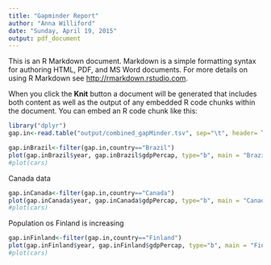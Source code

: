 ```yaml
---
title: "Gapminder Report"
author: "Anna Williford"
date: "Sunday, April 19, 2015"
output: pdf_document
---
```


This is an R Markdown document. Markdown is a simple formatting syntax for authoring HTML, PDF, and MS Word documents. For more details on using R Markdown see <http://rmarkdown.rstudio.com>.

When you click the **Knit** button a document will be generated that includes both content as well as the output of any embedded R code chunks within the document. You can embed an R code chunk like this:

```r
library("dplyr")
gap.in<-read.table("output/combined_gapMinder.tsv", sep="\t", header= TRUE)

gap.inBrazil<-filter(gap.in,country=="Brazil")
plot(gap.inBrazil$year, gap.inBrazil$gdpPercap, type="b", main = "Brazil", xlab="Year", ylab="GDP",col="red", cex=1,lwd=2)
#plot(cars)
```

Canada data

```r

gap.inCanada<-filter(gap.in,country=="Canada")
plot(gap.inCanada$year, gap.inCanada$gdpPercap, type="b", main = "Canada", xlab="Year", ylab="GDP",col="green", cex=1,lwd=2)
#plot(cars)
```

Population os Finland is increasing

```r

gap.inFinland<-filter(gap.in,country=="Finland")
plot(gap.inFinland$year, gap.inFinland$gdpPercap, type="b", main = "Finland", xlab="Year", ylab="GDP",col="blue", cex=1,lwd=2)
#plot(cars)
```